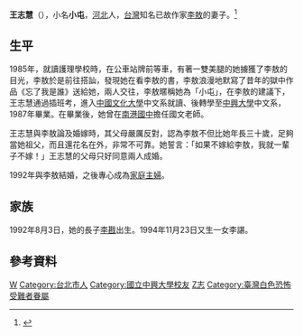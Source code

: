 {{Infobox Person
| honorific_prefix = 
| name = 王志慧
| honorific_suffix = 
| image = 
| image_size = 250px
| alt = 
| caption = 
| native_name = 
| native_name_lang = 
| pronunciation = 
| romaji = 
| english_name = 
| zi = 
| hao = 
| real_name = 
| gender = 女
| birth_date = {{birth date and age|1964|11|13}}
| birth_place = {{ROC}}[[臺北市_(直轄市)|臺北市]]
| death_date = 
| death_place = 
| residence = 
| nationality = {{ROC}}
| permanent_residency = 
| other_names = 王小屯
| ancestor = 
| ethnicity = 
| language = [[中華民國國語|國語]]
| citizenship = 
| education = [[中興大學|中興大學]]中文系
| alma_mater = 
| occupation = [[家庭主婦|家庭主婦]]
| years_active = 
| era = 
| employer = 
| organization = 
| agent = 
| known_for = 
| research = 
| notable_works = 
| style = 
| home_town = 
| salary = 
| net_worth = 
| height = 
| weight = 
| hair_color = 
| eye_color = 
| measurements = 
| television = 
| title = 
| term = 
| predecessor = 
| successor = 
| party = 
| movement = 
| opponents = 
| boards = 
| religion = 
| denomination = 
| spouse = {{marriage|[[李敖|李敖]]|1992|2018|end=widowed}}
| partner = 
| children = 1子2女包括<br>继女[[李文|李文]] <br>亲子[[李戡|李戡]]<br>亲女[[李谌|李谌]]
| parents = 
| relatives = 
| family = 
| callsign = 
| awards = 
| website = 
| past = 
}}

'''王志慧'''（{{bd|1964年|11月13日||}}），小名'''小屯'''，[[河北|河北]]人，[[台灣|台灣]]知名已故作家[[李敖|李敖]]的妻子。<ref>{{Cite web|url=http://dailynews.sina.com/bg/ent/hktwstar/sinacn/20130710/10364730310.html|title=李敖攜妻女逛街 妻子49歲仍美艷(圖)|date=2013-07-10|location=北京|website=新浪網|accessdate=2018-03-19|archive-date=2018-03-28|archive-url=https://web.archive.org/web/20180328160235/http://dailynews.sina.com/bg/ent/hktwstar/sinacn/20130710/10364730310.html|dead-url=no}}</ref>

==生平==
1985年，就讀護理學校時，在公車站牌前等車，有著一雙美腿的她擄獲了李敖的目光，李敖於是前往搭訕，發現她在看李敖的書，李敖浪漫地默寫了昔年的獄中作品《忘了我是誰》送給她，兩人交往，李敖暱稱她為「小屯」，在李敖的建議下，王志慧通過插班考，進入[[中國文化大學|中國文化大學]]中文系就讀、後轉學至[[中興大學|中興大學]]中文系，1987年畢業。在畢業後，她曾在[[南港國中|南港國中]]擔任國文老師。

王志慧與李敖論及婚嫁時，其父母嚴厲反對，認為李敖不但比她年長三十歲，足夠當她祖父，而且還花名在外，非常不可靠。她誓言：「如果不嫁給李敖，我就一輩子不嫁！」王志慧的父母只好同意兩人成婚。

1992年與李敖結婚，之後專心成為[[家庭主婦|家庭主婦]]。

==家族==
1992年8月3日，她的長子[[李戡|李戡]]出生。1994年11月23日又生一女李諶。

==參考資料==
{{reflist}}
{{李敖家系}}
{{DEFAULTSORT:Wang王}}

[[Category:河北裔台灣人|W]]
[[Category:台北市人|Category:台北市人]]
[[Category:國立中興大學校友|Category:國立中興大學校友]]
[[Category:王姓|Z志]]
[[Category:臺灣白色恐怖受難者眷屬|Category:臺灣白色恐怖受難者眷屬]]